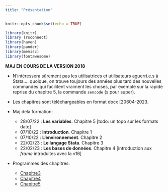 ```yaml
---
title: "Présentation"
---
```


```r
knitr::opts_chunk$set(echo = TRUE)

library(knitr)
library (rsconnect)
library(haven)
library(pander)
library(memisc)
library(fontawesome)

```



**MAJ EN COURS DE LA VERSION 2018**


* N'intéressera sûrement pas les utilisatrices et utilisateurs aguerri.e.s à Stata.... quoique, on trouve toujours des années plus tard des nouvelles commandes qui facilitent vraiment les choses, par exemple sur la rapide reprise du chapitre 5, la commande `sencode` (s pour super).
* Les chapitres sont téléchargeables en format docx [20604-2023. 


* Maj dela formation:
  * 28/07/22 : **Les variables**. Chapitre 5 [todo: un topo sur les formats date] 
  * 07/10/22 : **Introduction**.  Chapitre 1
  * 07/10/22 : **L'environnement**.  Chapitre 2
  * 22/02/23 : **Le langage Stata**. Chapitre 3
  * 22/02/23 : **Les bases de données**. Chapitre 4 [introduction aux *frame* introduites avec la v16]

* Programmes des chapitres:
  *  [Chapitre3](programme3.do)
  *  [Chapitre4](programme4.do)
  *  [Chapitre5](programme5.do)




